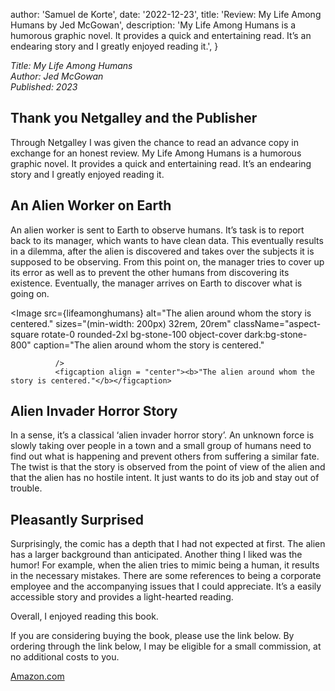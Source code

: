 


  author: 'Samuel de Korte',
  date: '2022-12-23',
  title: 'Review: My Life Among Humans by Jed McGowan',
  description:
    'My Life Among Humans is a humorous graphic novel. It provides a quick and entertaining read. It’s an endearing story and I greatly enjoyed reading it.',
}


*Title: My Life Among Humans  
Author: Jed McGowan  
Published: 2023*  

## Thank you Netgalley and the Publisher
Through Netgalley I was given the chance to read an advance copy in exchange for an honest review. My Life Among Humans is a humorous graphic novel. It provides a quick and entertaining read. It’s an endearing story and I greatly enjoyed reading it.

## An Alien Worker on Earth
An alien worker is sent to Earth to observe humans. It’s task is to report back to its manager, which wants to have clean data. This eventually results in a dilemma, after the alien is discovered and takes over the subjects it is supposed to be observing. From this point on, the manager tries to cover up its error as well as to prevent the other humans from discovering its existence. Eventually, the manager arrives on Earth to discover what is going on. 

<Image
                src={lifeamonghumans}
                alt="The alien around whom the story is centered."
                sizes="(min-width: 200px) 32rem, 20rem"
                className="aspect-square rotate-0 rounded-2xl bg-stone-100 object-cover dark:bg-stone-800"
                caption="The alien around whom the story is centered."
                
              />
              <figcaption align = "center"><b>"The alien around whom the story is centered."</b></figcaption> 

## Alien Invader Horror Story
In a sense, it’s a classical ‘alien invader horror story’. An unknown force is slowly taking over people in a town and a small group of humans need to find out what is happening and prevent others from suffering a similar fate. The twist is that the story is observed from the point of view of the alien and that the alien has no hostile intent. It just wants to do its job and stay out of trouble.

## Pleasantly Surprised
Surprisingly, the comic has a depth that I had not expected at first. The alien has a larger background than anticipated. Another thing I liked was the humor! For example, when the alien tries to mimic being a human, it results in the necessary mistakes. There are some references to being a corporate employee and the accompanying issues that I could appreciate. It’s a easily accessible story and provides a light-hearted reading. 

Overall, I enjoyed reading this book. 

If you are considering buying the book, please use the link below. By ordering through the link below, I may be eligible for a small commission, at no additional costs to you.  

[Amazon.com](https://amzn.to/3WnWmB9)

